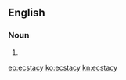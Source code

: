 ==English==

===Noun===
{{en-noun|ecstacies}}

# {{obsolete spelling of|ecstasy}}

[[eo:ecstacy]]
[[ko:ecstacy]]
[[kn:ecstacy]]